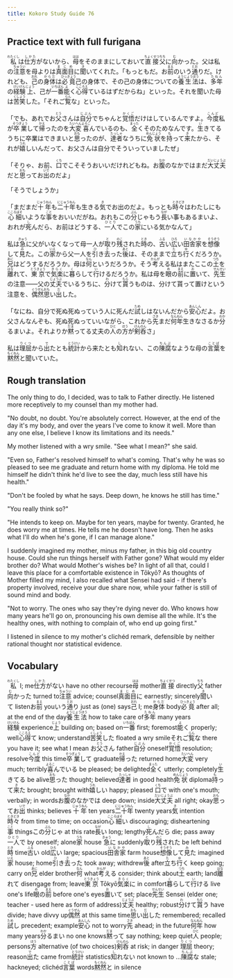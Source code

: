 ```yaml
---
title: Kokoro Study Guide 76
---
```


## Practice text with full furigana

<p>
<ruby><rb>私</rb><rt>わたくし</rt></ruby>は<ruby><rb>仕方</rb><rt>しかた</rt></ruby>がないから、<ruby><rb>母</rb><rt>はは</rt></ruby>をそのままにしておいて<ruby><rb>直接</rb><rt>ちょくせつ</rt></ruby><ruby><rb>父</rb><rt>ちち</rt></ruby>に<ruby><rb>向</rb><rt>む</rt></ruby>かった。父は私の<ruby><rb>注意</rb><rt>ちゅうい</rt></ruby>を母よりは<ruby><rb>真面目</rb><rt>まじめ</rt></ruby>に<ruby><rb>聞</rb><rt>き</rt></ruby>いてくれた。「もっともだ。お<ruby><rb>前</rb><rt>まえ</rt></ruby>のいう<ruby><rb>通</rb><rt>とお</rt></ruby>りだ。けれども、<ruby><rb>己</rb><rt>おれ</rt></ruby>の<ruby><rb>身体</rb><rt>からだ</rt></ruby>は<ruby><rb>必竟</rb><rt>ひっきょう</rt></ruby>己の身体で、その己の身体についての<ruby><rb>養生法</rb><rt>ようじょうほう</rt></ruby>は、<ruby><rb>多年</rb><rt>たねん</rt></ruby>の<ruby><rb>経験</rb><rt>けいけん</rt></ruby><ruby><rb>上</rb><rt>じょう</rt></ruby>、己が<ruby><rb>一番</rb><rt>いちばん</rt></ruby><ruby><rb>能</rb><rt>よ</rt></ruby>く<ruby><rb>心得</rb><rt>こころえ</rt></ruby>ているはずだからね」といった。それを聞いた母は<ruby><rb>苦笑</rb><rt>くしょう</rt></ruby>した。「それご<ruby><rb>覧</rb><rt>らん</rt></ruby>な」といった。
</p>

<p>
「でも、あれでお<ruby><rb>父</rb><rt>とう</rt></ruby>さんは<ruby><rb>自分</rb><rt>じぶん</rt></ruby>でちゃんと<ruby><rb>覚悟</rb><rt>かくご</rt></ruby>だけはしているんですよ。<ruby><rb>今度</rb><rt>こんど</rt></ruby>私が<ruby><rb>卒業</rb><rt>そつぎょう</rt></ruby>して<ruby><rb>帰</rb><rt>かえ</rt></ruby>ったのを<ruby><rb>大変</rb><rt>たいへん</rt></ruby><ruby><rb>喜</rb><rt>よろこ</rt></ruby>んでいるのも、<ruby><rb>全</rb><rt>まった</rt></ruby>くそのためなんです。<ruby><rb>生</rb><rt>い</rt></ruby>きてるうちに卒業はできまいと<ruby><rb>思</rb><rt>おも</rt></ruby>ったのが、<ruby><rb>達者</rb><rt>たっしゃ</rt></ruby>なうちに<ruby><rb>免状</rb><rt>めんじょう</rt></ruby>を<ruby><rb>持</rb><rt>も</rt></ruby>って<ruby><rb>来</rb><rt>き</rt></ruby>たから、それが<ruby><rb>嬉</rb><rt>うれ</rt></ruby>しいんだって、お父さんは自分でそういっていましたぜ」
</p>

<p>
「そりゃ、お前、<ruby><rb>口</rb><rt>くち</rt></ruby>でこそそうおいいだけれどもね。お<ruby><rb>腹</rb><rt>なか</rt></ruby>のなかではまだ<ruby><rb>大丈夫</rb><rt>だいじょうぶ</rt></ruby>だと<ruby><rb>思</rb><rt>おも</rt></ruby>ってお<ruby><rb>出</rb><rt>いで</rt></ruby>のだよ」
</p>

<p>「そうでしょうか」</p>
<p>
「まだまだ<ruby><rb>十年</rb><rt>じゅうねん</rt></ruby>も<ruby><rb>二十年</rb><rt>にじゅうねん</rt></ruby>も生きる<ruby><rb>気</rb><rt>き</rt></ruby>でお出のだよ。もっとも<ruby><rb>時々</rb><rt>ときどき</rt></ruby>はわたしにも<ruby><rb>心細</rb><rt>こころぼそ</rt></ruby>いような<ruby><rb>事</rb><rt>こと</rt></ruby>をおいいだがね。おれもこの<ruby><rb>分</rb><rt>ぶん</rt></ruby>じゃもう<ruby><rb>長</rb><rt>なが</rt></ruby>い事もあるまいよ、おれが<ruby><rb>死</rb><rt>し</rt></ruby>んだら、お前はどうする、<ruby><rb>一人</rb><rt>ひとり</rt></ruby>でこの<ruby><rb>家</rb><rt>うち</rt></ruby>にいる気かなんて」
</p>

<p>
私は<ruby><rb>急</rb><rt>きゅう</rt></ruby>に父がいなくなって母一人が<ruby><rb>取</rb><rt>と</rt></ruby>り<ruby><rb>残</rb><rt>のこ</rt></ruby>された<ruby><rb>時</rb><rt>とき</rt></ruby>の、<ruby><rb>古</rb><rt>ふる</rt></ruby>い<ruby><rb>広</rb><rt>ひろ</rt></ruby>い<ruby><rb>田舎家</rb><rt>いなかや</rt></ruby>を<ruby><rb>想像</rb><rt>そうぞう</rt></ruby>して<ruby><rb>見</rb><rt>み</rt></ruby>た。この<ruby><rb>家</rb><rt>いえ</rt></ruby>から父一人を<ruby><rb>引</rb><rt>ひ</rt></ruby>き<ruby><rb>去</rb><rt>さ</rt></ruby>った<ruby><rb>後</rb><rt>あと</rt></ruby>は、そのままで<ruby><rb>立</rb><rt>た</rt></ruby>ち<ruby><rb>行</rb><rt>ゆ</rt></ruby>くだろうか。<ruby><rb>兄</rb><rt>あに</rt></ruby>はどうするだろうか。母は<ruby><rb>何</rb><rt>なん</rt></ruby>というだろうか。そう<ruby><rb>考</rb><rt>かんが</rt></ruby>える私はまたここの<ruby><rb>土</rb><rt>つち</rt></ruby>を<ruby><rb>離</rb><rt>はな</rt></ruby>れて、<ruby><rb>東京</rb><rt>とうきょう</rt></ruby>で<ruby><rb>気楽</rb><rt>きらく</rt></ruby>に<ruby><rb>暮</rb><rt>く</rt></ruby>らして<ruby><rb>行</rb><rt>い</rt></ruby>けるだろうか。私は母を<ruby><rb>眼</rb><rt>め</rt></ruby>の<ruby><rb>前</rb><rt>まえ</rt></ruby>に<ruby><rb>置</rb><rt>お</rt></ruby>いて、<ruby><rb>先生</rb><rt>せんせい</rt></ruby>の注意――父の<ruby><rb>丈夫</rb><rt>じょうぶ</rt></ruby>でいるうちに、<ruby><rb>分</rb><rt>わ</rt></ruby>けて<ruby><rb>貰</rb><rt>もら</rt></ruby>うものは、分けて貰って置けという注意を、<ruby><rb>偶然</rb><rt>ぐうぜん</rt></ruby><ruby><rb>思</rb><rt>おも</rt></ruby>い<ruby><rb>出</rb><rt>だ</rt></ruby>した。
</p>

<p>
「なにね、自分で死ぬ死ぬっていう人に死んだ<ruby><rb>試</rb><rt>ため</rt></ruby>しはないんだから<ruby><rb>安心</rb><rt>あんしん</rt></ruby>だよ。お父さんなんぞも、死ぬ死ぬっていいながら、これから<ruby><rb>先</rb><rt>さき</rt></ruby>まだ<ruby><rb>何年</rb><rt>なんねん</rt></ruby>生きなさるか<ruby><rb>分</rb><rt>わか</rt></ruby>るまいよ。それよりか<ruby><rb>黙</rb><rt>だま</rt></ruby>ってる丈夫の<ruby><rb>人</rb><rt>ひと</rt></ruby>の<ruby><rb>方</rb><rt>ほう</rt></ruby>が<ruby><rb>剣呑</rb><rt>けんのん</rt></ruby>さ」
</p>

<p>
私は<ruby><rb>理屈</rb><rt>りくつ</rt></ruby>から<ruby><rb>出</rb><rt>で</rt></ruby>たとも<ruby><rb>統計</rb><rt>とうけい</rt></ruby>から来たとも<ruby><rb>知</rb><rt>し</rt></ruby>れない、この<ruby><rb>陳腐</rb><rt>ちんぷ</rt></ruby>なような母の<ruby><rb>言葉</rb><rt>ことば</rt></ruby>を<ruby><rb>黙然</rb><rt>もくねん</rt></ruby>と聞いていた。
</p>


## Rough translation

The only thing to do, I decided, was to talk to Father directly. He listened more receptively to my counsel than my mother had.

"No doubt, no doubt. You're absolutely correct. However, at the end of the day it's my body, and over the years I've come to know it well. More than any one else, I believe I know its limitations and its needs."

My mother listened with a wry smile. "See what I mean?" she said.

"Even so, Father's resolved himself to what's coming. That's why he was so pleased to see me graduate and return home with my diploma. He told me himself he didn't think he'd live to see the day, much less still have his health."

"Don't be fooled by what he says. Deep down, he knows he still has time."

"You really think so?"

"He intends to keep on. Maybe for ten years, maybe for twenty. Granted, he does worry me at times. He tells me he doesn't have long. Then he asks what I'll do when he's gone, if I can manage alone."

I suddenly imagined my mother, minus my father, in this big old country house. Could she run things herself with Father gone? What would my elder brother do? What would Mother's wishes be? In light of all that, could I leave this place for a comfortable existence in Tōkyō? As thoughts of Mother filled my mind, I also recalled what Sensei had said - if there's property involved, receive your due share now, while your father is still of sound mind and body.

"Not to worry. The ones who say they're dying never do. Who knows how many years he'll go on, pronouncing his own demise all the while. It's the healthy ones, with nothing to complain of, who end up going first."

I listened in silence to my mother's clichéd remark, defensible by neither rational thought nor statistical evidence.


## Vocabulary

<p>
<span class="vocabstudy"><ruby><rb>私</rb><rt>わたくし</rt></ruby>&nbsp;I; me</span><span class="vocabstudy"><ruby><rb>仕方</rb><rt>しかた</rt></ruby>がない&nbsp;have no other recourse</span><span class="vocabstudy"><ruby><rb>母</rb><rt>はは</rt></ruby>&nbsp;mother</span><span class="vocabstudy"><ruby><rb>直接</rb><rt>ちょくせつ</rt></ruby>&nbsp;directly</span><span class="vocabstudy"><ruby><rb>父</rb><rt>ちち</rt></ruby>&nbsp;father</span><span class="vocabstudy"><ruby><rb>向</rb><rt>む</rt></ruby>かった&nbsp;turned to</span><span class="vocabstudy"><ruby><rb>注意</rb><rt>ちゅうい</rt></ruby>&nbsp;advice; counsel</span><span class="vocabstudy"><ruby><rb>真面目</rb><rt>まじめ</rt></ruby>に&nbsp;earnestly; sincerely</span><span class="vocabstudy"><ruby><rb>聞</rb><rt>き</rt></ruby>いて&nbsp;listen</span><span class="vocabstudy">お<ruby><rb>前</rb><rt>まえ</rt></ruby>&nbsp;you</span><span class="vocabstudy">いう<ruby><rb>通</rb><rt>とお</rt></ruby>り&nbsp;just as (one) says</span><span class="vocabstudy"><ruby><rb>己</rb><rt>おれ</rt></ruby>&nbsp;I; me</span><span class="vocabstudy"><ruby><rb>身体</rb><rt>からだ</rt></ruby>&nbsp;body</span><span class="vocabstudy"><ruby><rb>必竟</rb><rt>ひっきょう</rt></ruby>&nbsp;after all; at the end of the day</span><span class="vocabstudy"><ruby><rb>養生法</rb><rt>ようじょうほう</rt></ruby>&nbsp;how to take care of</span><span class="vocabstudy"><ruby><rb>多年</rb><rt>たねん</rt></ruby>&nbsp;many years</span><span class="vocabstudy"><ruby><rb>経験</rb><rt>けいけん</rt></ruby>&nbsp;experience</span><span class="vocabstudy"><ruby><rb>上</rb><rt>じょう</rt></ruby>&nbsp;building on; based on</span><span class="vocabstudy"><ruby><rb>一番</rb><rt>いちばん</rt></ruby>&nbsp;first; foremost</span><span class="vocabstudy"><ruby><rb>能</rb><rt>よ</rt></ruby>く&nbsp;properly; well</span><span class="vocabstudy"><ruby><rb>心得</rb><rt>こころえ</rt></ruby>て&nbsp;know; understand</span><span class="vocabstudy"><ruby><rb>苦笑</rb><rt>くしょう</rt></ruby>した&nbsp;floated a wry smile</span><span class="vocabstudy">それご<ruby><rb>覧</rb><rt>らん</rt></ruby>な&nbsp;there you have it; see what I mean</span>
<span class="vocabstudy">お<ruby><rb>父</rb><rt>とう</rt></ruby>さん&nbsp;father</span><span class="vocabstudy"><ruby><rb>自分</rb><rt>じぶん</rt></ruby>&nbsp;oneself</span><span class="vocabstudy"><ruby><rb>覚悟</rb><rt>かくご</rt></ruby>&nbsp;resolution; resolve</span><span class="vocabstudy"><ruby><rb>今度</rb><rt>こんど</rt></ruby>&nbsp;this time</span><span class="vocabstudy"><ruby><rb>卒業</rb><rt>そつぎょう</rt></ruby>して&nbsp;graduate</span><span class="vocabstudy"><ruby><rb>帰</rb><rt>かえ</rt></ruby>った&nbsp;returned home</span><span class="vocabstudy"><ruby><rb>大変</rb><rt>たいへん</rt></ruby>&nbsp;very much; terribly</span><span class="vocabstudy"><ruby><rb>喜</rb><rt>よろこ</rt></ruby>んでいる&nbsp;be pleased; be delighted</span><span class="vocabstudy"><ruby><rb>全</rb><rt>まった</rt></ruby>く&nbsp;utterly; completely</span><span class="vocabstudy"><ruby><rb>生</rb><rt>い</rt></ruby>きてる&nbsp;be alive</span><span class="vocabstudy"><ruby><rb>思</rb><rt>おも</rt></ruby>った&nbsp;thought; believed</span><span class="vocabstudy"><ruby><rb>達者</rb><rt>たっしゃ</rt></ruby>&nbsp;in good health</span><span class="vocabstudy"><ruby><rb>免状</rb><rt>めんじょう</rt></ruby>&nbsp;diploma</span><span class="vocabstudy"><ruby><rb>持</rb><rt>も</rt></ruby>って<ruby><rb>来</rb><rt>き</rt></ruby>た&nbsp;brought; brought with</span><span class="vocabstudy"><ruby><rb>嬉</rb><rt>うれ</rt></ruby>しい&nbsp;happy; pleased</span>
<span class="vocabstudy"><ruby><rb>口</rb><rt>くち</rt></ruby>で&nbsp;with one's mouth; verbally; in words</span><span class="vocabstudy">お<ruby><rb>腹</rb><rt>なか</rt></ruby>のなかでは&nbsp;deep down; inside</span><span class="vocabstudy"><ruby><rb>大丈夫</rb><rt>だいじょうぶ</rt></ruby>&nbsp;all right; okay</span><span class="vocabstudy"><ruby><rb>思</rb><rt>おも</rt></ruby>ってお<ruby><rb>出</rb><rt>いで</rt></ruby>&nbsp;thinks; believes</span>
<span class="vocabstudy"><ruby><rb>十年</rb><rt>じゅうねん</rt></ruby>&nbsp;ten years</span><span class="vocabstudy"><ruby><rb>二十年</rb><rt>にじゅうねん</rt></ruby>&nbsp;twenty years</span><span class="vocabstudy"><ruby><rb>気</rb><rt>き</rt></ruby>&nbsp;intention</span><span class="vocabstudy"><ruby><rb>時々</rb><rt>ときどき</rt></ruby>&nbsp;from time to time; on occasion</span><span class="vocabstudy"><ruby><rb>心細</rb><rt>こころぼそ</rt></ruby>い&nbsp;discouraging; disheartening</span><span class="vocabstudy"><ruby><rb>事</rb><rt>こと</rt></ruby>&nbsp;things</span><span class="vocabstudy">この<ruby><rb>分</rb><rt>ぶん</rt></ruby>じゃ&nbsp;at this rate</span><span class="vocabstudy"><ruby><rb>長</rb><rt>なが</rt></ruby>い&nbsp;long; lengthy</span><span class="vocabstudy"><ruby><rb>死</rb><rt>し</rt></ruby>んだら&nbsp;die; pass away</span><span class="vocabstudy"><ruby><rb>一人</rb><rt>ひとり</rt></ruby>で&nbsp;by oneself; alone</span><span class="vocabstudy"><ruby><rb>家</rb><rt>うち</rt></ruby>&nbsp;house</span>
<span class="vocabstudy"><ruby><rb>急</rb><rt>きゅう</rt></ruby>に&nbsp;suddenly</span><span class="vocabstudy"><ruby><rb>取</rb><rt>と</rt></ruby>り<ruby><rb>残</rb><rt>のこ</rt></ruby>された&nbsp;be left behind</span><span class="vocabstudy"><ruby><rb>時</rb><rt>とき</rt></ruby>&nbsp;time</span><span class="vocabstudy"><ruby><rb>古</rb><rt>ふる</rt></ruby>い&nbsp;old</span><span class="vocabstudy"><ruby><rb>広</rb><rt>ひろ</rt></ruby>い&nbsp;large; spacious</span><span class="vocabstudy"><ruby><rb>田舎家</rb><rt>いなかや</rt></ruby>&nbsp;farm house</span><span class="vocabstudy"><ruby><rb>想像</rb><rt>そうぞう</rt></ruby>して<ruby><rb>見</rb><rt>み</rt></ruby>た&nbsp;imagined</span><span class="vocabstudy"><ruby><rb>家</rb><rt>いえ</rt></ruby>&nbsp;house; home</span><span class="vocabstudy"><ruby><rb>引</rb><rt>ひ</rt></ruby>き<ruby><rb>去</rb><rt>さ</rt></ruby>った&nbsp;took away; withdrew</span><span class="vocabstudy"><ruby><rb>後</rb><rt>あと</rt></ruby>&nbsp;after</span><span class="vocabstudy"><ruby><rb>立</rb><rt>た</rt></ruby>ち<ruby><rb>行</rb><rt>ゆ</rt></ruby>く&nbsp;keep going; carry on</span><span class="vocabstudy"><ruby><rb>兄</rb><rt>あに</rt></ruby>&nbsp;elder brother</span><span class="vocabstudy"><ruby><rb>何</rb><rt>なん</rt></ruby>&nbsp;what</span><span class="vocabstudy"><ruby><rb>考</rb><rt>かんが</rt></ruby>える&nbsp;consider; think about</span><span class="vocabstudy"><ruby><rb>土</rb><rt>つち</rt></ruby>&nbsp;earth; land</span><span class="vocabstudy"><ruby><rb>離</rb><rt>はな</rt></ruby>れて&nbsp;disengage from; leave</span><span class="vocabstudy"><ruby><rb>東京</rb><rt>とうきょう</rt></ruby>&nbsp;Tōkyō</span><span class="vocabstudy"><ruby><rb>気楽</rb><rt>きらく</rt></ruby>に&nbsp;in comfort</span><span class="vocabstudy"><ruby><rb>暮</rb><rt>く</rt></ruby>らして<ruby><rb>行</rb><rt>い</rt></ruby>ける&nbsp;live one's life</span><span class="vocabstudy"><ruby><rb>眼</rb><rt>め</rt></ruby>の<ruby><rb>前</rb><rt>まえ</rt></ruby>&nbsp;before one's eyes</span><span class="vocabstudy"><ruby><rb>置</rb><rt>お</rt></ruby>いて&nbsp;set; place</span><span class="vocabstudy"><ruby><rb>先生</rb><rt>せんせい</rt></ruby>&nbsp;Sensei (elder one; teacher - used here as form of address)</span><span class="vocabstudy"><ruby><rb>丈夫</rb><rt>じょうぶ</rt></ruby>&nbsp;healthy; robust</span><span class="vocabstudy"><ruby><rb>分</rb><rt>わ</rt></ruby>けて<ruby><rb>貰</rb><rt>もら</rt></ruby>う&nbsp;have divide; have divvy up</span><span class="vocabstudy"><ruby><rb>偶然</rb><rt>ぐうぜん</rt></ruby>&nbsp;at this same time</span><span class="vocabstudy"><ruby><rb>思</rb><rt>おも</rt></ruby>い<ruby><rb>出</rb><rt>だ</rt></ruby>した&nbsp;remembered; recalled</span>
<span class="vocabstudy"><ruby><rb>試</rb><rt>ため</rt></ruby>し&nbsp;precedent; example</span><span class="vocabstudy"><ruby><rb>安心</rb><rt>あんしん</rt></ruby>&nbsp;not to worry</span><span class="vocabstudy"><ruby><rb>先</rb><rt>さき</rt></ruby>&nbsp;ahead; in the future</span><span class="vocabstudy"><ruby><rb>何年</rb><rt>なんねん</rt></ruby>&nbsp;how many years</span><span class="vocabstudy"><ruby><rb>分</rb><rt>わか</rt></ruby>るまい&nbsp;no one knows</span><span class="vocabstudy"><ruby><rb>黙</rb><rt>だま</rt></ruby>って&nbsp;say nothing; keep quiet</span><span class="vocabstudy"><ruby><rb>人</rb><rt>ひと</rt></ruby>&nbsp;people; persons</span><span class="vocabstudy"><ruby><rb>方</rb><rt>ほう</rt></ruby>&nbsp;alternative (of two choices)</span><span class="vocabstudy"><ruby><rb>剣呑</rb><rt>けんのん</rt></ruby>&nbsp;at risk; in danger</span>
<span class="vocabstudy"><ruby><rb>理屈</rb><rt>りくつ</rt></ruby>&nbsp;theory; reason</span><span class="vocabstudy"><ruby><rb>出</rb><rt>で</rt></ruby>た&nbsp;came from</span><span class="vocabstudy"><ruby><rb>統計</rb><rt>とうけい</rt></ruby>&nbsp;statistics</span><span class="vocabstudy"><ruby><rb>知</rb><rt>し</rt></ruby>れない&nbsp;not known to ...</span><span class="vocabstudy"><ruby><rb>陳腐</rb><rt>ちんぷ</rt></ruby>な&nbsp;stale; hackneyed; clichéd</span><span class="vocabstudy"><ruby><rb>言葉</rb><rt>ことば</rt></ruby>&nbsp;words</span><span class="vocabstudy"><ruby><rb>黙然</rb><rt>もくねん</rt></ruby>と&nbsp;in silence</span>
</p>
